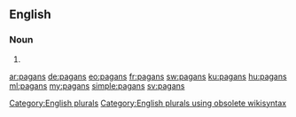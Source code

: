 ==English==

===Noun===
{{head|en}}

# {{plural of|pagan}}

[[Category:English plurals]][[Category:English plurals using obsolete wikisyntax]]

[[ar:pagans]]
[[de:pagans]]
[[eo:pagans]]
[[fr:pagans]]
[[sw:pagans]]
[[ku:pagans]]
[[hu:pagans]]
[[ml:pagans]]
[[my:pagans]]
[[simple:pagans]]
[[sv:pagans]]